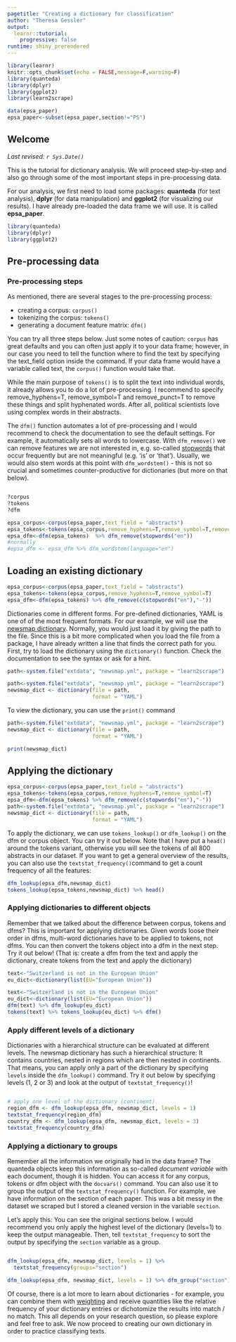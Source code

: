 ```yaml
---
pagetitle: "Creating a dictionary for classification"
author: "Theresa Gessler"
output: 
  learnr::tutorial:
    progressive: false
runtime: shiny_prerendered
---
```


```r
library(learnr)
knitr::opts_chunk$set(echo = FALSE,message=F,warning=F)
library(quanteda)
library(dplyr)
library(ggplot2)
library(learn2scrape)

data(epsa_paper)
epsa_paper<-subset(epsa_paper,section!="PS")
```

## Welcome

*Last revised: `r Sys.Date()`*

This is the tutorial for dictionary analysis. We will proceed step-by-step and also go through some of the most important steps in pre-processing data.

For our analysis, we first need to load some packages: **quanteda** (for text analysis), **dplyr** (for data manipulation) and **ggplot2** (for visualizing our results). I have already pre-loaded the data frame we will use. It is called **epsa_paper**.

```r
library(quanteda)
library(dplyr)
library(ggplot2)
```

## Pre-processing data

### Pre-processing steps

As mentioned, there are several stages to the pre-processing process:

- creating a corpus: `corpus()`
- tokenizing the corpus: `tokens()`
- generating a document feature matrix: `dfm()`

You can try all three steps below. Just some notes of caution: `corpus` has great defaults and you can often just apply it to your data frame; however, in our case you need to tell the function where to find the text by specifying the text_field option inside the command. If your data frame would have a variable called text, the `corpus()` function would take that.

While the main purpose of `tokens()` is to split the text into individual words, it already allows you to do a lot of pre-processing. I recommend to specify remove_hyphens=T, remove_symbol=T and remove_punct=T to remove these things and split hyphenated words. After all, political scientists love using complex words in their abstracts.

The `dfm()` function automates a lot of pre-processing and I would recommend to check the documentation to see the default settings. For example, it automatically sets all words to lowercase. With `dfm_remove()` we can remove features we are not interested in, e.g. so-called [stopwords](https://en.wikipedia.org/wiki/Stop_words){target="_blank"} that occur frequently but are not meaningful (e.g. 'is' or 'that'). Usually, we would also stem words at this point with `dfm_wordstem()` - this is not so crucial and sometimes counter-productive for dictionaries (but more on that below).

```r


```

```r
?corpus
?tokens
?dfm
```

```r
epsa_corpus<-corpus(epsa_paper,text_field = "abstracts")
epsa_tokens<-tokens(epsa_corpus,remove_hyphens=T,remove_symbol=T,remove_punct=T)
epsa_dfm<-dfm(epsa_tokens)  %>% dfm_remove(stopwords("en"))
#normally
#epsa_dfm <- epsa_dfm %>% dfm_wordstem(language="en")
```



## Loading an existing dictionary


```r
epsa_corpus<-corpus(epsa_paper,text_field = "abstracts")
epsa_tokens<-tokens(epsa_corpus,remove_hyphens=T,remove_symbol=T)
epsa_dfm<-dfm(epsa_tokens) %>% dfm_remove(c(stopwords("en"),"-"))
```

Dictionaries come in different forms. For pre-defined dictionaries, YAML is one of of the most frequent formats. For our example, we will use the [newsmap dictionary](). Normally, you would just load it by giving the path to the file. Since this is a bit more complicated when you load the file from a package, I have already written a line that finds the correct path for you.
 First, try to load the dictionary using the `dictionary()` function. Check the documentation to see the syntax or ask for a hint.

```r
path<-system.file("extdata", "newsmap.yml", package = "learn2scrape")

```

```r
path<-system.file("extdata", "newsmap.yml", package = "learn2scrape")
newsmap_dict <- dictionary(file = path,
                           format = "YAML")

```


To view the dictionary, you can use the `print()` command

```r
path<-system.file("extdata", "newsmap.yml", package = "learn2scrape")
newsmap_dict <- dictionary(file = path,
                           format = "YAML")
```

```r
print(newsmap_dict)
```


## Applying the dictionary

```r
epsa_corpus<-corpus(epsa_paper,text_field = "abstracts")
epsa_tokens<-tokens(epsa_corpus,remove_hyphens=T,remove_symbol=T)
epsa_dfm<-dfm(epsa_tokens) %>% dfm_remove(c(stopwords("en"),"-"))
path<-system.file("extdata", "newsmap.yml", package = "learn2scrape")
newsmap_dict <- dictionary(file = path,
                           format = "YAML")
```


To apply the dictionary, we can use `tokens_lookup()` or `dfm_lookup()` on the dfm or corpus object. You can try it out below. Note that I have put a `head()` around the tokens variant, otherwise you will see the tokens of all 800 abstracts in our dataset. If you want to get a general overview of the results, you can also use the `textstat_frequency()`command to get a count frequency of all the features:

```r
dfm_lookup(epsa_dfm,newsmap_dict)
tokens_lookup(epsa_tokens,newsmap_dict) %>% head()
```


### Applying dictionaries to different objects

Remember that we talked about the difference between corpus, tokens and dfms? This is important for applying dictionaries. 
Given words loose their order in dfms, multi-word dictionaries have to be applied to tokens, not dfms. You can then convert the tokens object into a dfm in the next step. Try it out below! (That is: create a dfm from the text and apply the dictionary, create tokens from the text and apply the dictionary)

```r
text<-"Switzerland is not in the European Union"
eu_dict<-dictionary(list(EU="European Union"))


```

```r
text<-"Switzerland is not in the European Union"
eu_dict<-dictionary(list(EU="European Union"))
dfm(text) %>% dfm_lookup(eu_dict)
tokens(text) %>% tokens_lookup(eu_dict) %>% dfm()
```

### Apply different levels of a dictionary

Dictionaries with a hierarchical structure can be evaluated at different levels. The newsmap dictionary has such a hierarchical structure: It contains countries, nested in regions which are then nested in continents. That means, you can apply only a part of the dictionary by specifying `levels` inside the `dfm_lookup()` command. Try it out below by specifying levels (1, 2 or 3) and look at the output of `textstat_frequency()`!

```r




```

```r
# apply one level of the dictionary (continent)
region_dfm <- dfm_lookup(epsa_dfm, newsmap_dict, levels = 1)
textstat_frequency(region_dfm)
country_dfm <- dfm_lookup(epsa_dfm, newsmap_dict, levels = 3)
textstat_frequency(country_dfm)
```


### Applying a dictionary to groups

Remember all the information we originally had in the data frame? The quanteda objects keep this information as so-called *document variable* with each document, though it is hidden. You can access it for any corpus, tokens or dfm object with the `docvars()` command. You can also use it to group the output of the `textstat_frequency()` function. For example, we have information on the section of each paper. This was a bit messy in the dataset we scraped but I stored a cleaned version in the variable `section`. 

Let's apply this: You can see the original sections below. I would recommend you only apply the highest level of the dictionary (levels=1) to keep the output manageable. Then, tell `textstat_frequency` to sort the output by specifying the `section` variable as a group.

```r


```

```r
dfm_lookup(epsa_dfm, newsmap_dict, levels = 1) %>%
  textstat_frequency(groups="section")
```


<!--Bonus: If you want to visualize this, you can use `dfm_weight()` to calculate proportions by group.-->

```r
dfm_lookup(epsa_dfm, newsmap_dict, levels = 1) %>% dfm_group("section") %>% dfm_weight("prop") %>% textstat_frequency(group="section") %>% ggplot(aes(y=frequency,color=group,x=feature))+geom_point()
```


Of course, there is a lot more to learn about dictionaries - for example, you can combine them with [weighting](https://quanteda.io/reference/dfm_weight.html){target="_blank"} and receive quantities like the relative frequency of your dictionary entries or dichotomize the results into match / no match. This all depends on your research question, so please explore and feel free to ask. We now proceed to creating our own dictionary in order to practice classifying texts.
